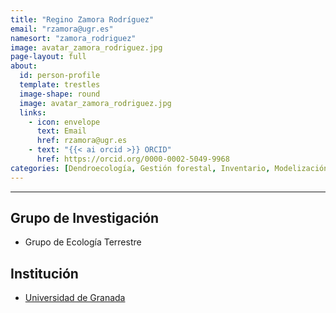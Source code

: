```yaml
---
title: "Regino Zamora Rodríguez"
email: "rzamora@ugr.es"  
namesort: "zamora_rodriguez"
image: avatar_zamora_rodriguez.jpg
page-layout: full
about: 
  id: person-profile
  template: trestles
  image-shape: round
  image: avatar_zamora_rodriguez.jpg
  links:
    - icon: envelope
      text: Email
      href: rzamora@ugr.es
    - text: "{{< ai orcid >}} ORCID"
      href: https://orcid.org/0000-0002-5049-9968
categories: [Dendroecología, Gestión forestal, Inventario, Modelización, Monitorización]
---
```

 
<hr>

:::{#person-profile}

## Grupo de Investigación
- Grupo de Ecología Terrestre

## Institución
- [Universidad de Granada](https://www.ugr.es/)

:::
